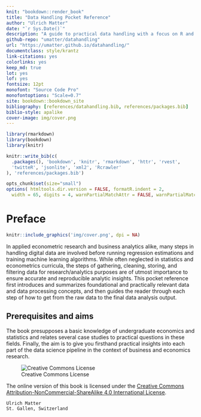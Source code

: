 ```yaml
--- 
knit: "bookdown::render_book"
title: "Data Handling Pocket Reference"
author: "Ulrich Matter"
date: "`r Sys.Date()`"
description: "A guide to practical data handling with a focus on R and data analytics in economics and the social sciences."
github-repo: "umatter/datahandling"
url: "https://umatter.github.io/datahandling/"
documentclass: style/krantz
link-citations: yes
colorlinks: yes
keep_md: true
lot: yes
lof: yes
fontsize: 12pt
monofont: "Source Code Pro"
monofontoptions: "Scale=0.7"
site: bookdown::bookdown_site
bibliography: [references/datahandling.bib, references/packages.bib]
biblio-style: apalike
cover-image: img/cover.png
---
```





```r
library(rmarkdown)
library(bookdown)
library(knitr)

knitr::write_bib(c(
  .packages(), 'bookdown', 'knitr', 'rmarkdown', 'httr', 'rvest', 
  'twitteR', 'jsonlite', 'xml2', 'Rcrawler'
), 'references/packages.bib')

opts_chunk$set(size="small")
options( htmltools.dir.version = FALSE, formatR.indent = 2,
  width = 65, digits = 4, warnPartialMatchAttr = FALSE, warnPartialMatchDollar = FALSE)
```




# Preface {-}

```r
knitr::include_graphics('img/cover.png', dpi = NA)
```



In applied econometric research and business analytics alike, many steps in handling digital data are involved before running regression estimations and training machine learning algorithms. While often neglected in statistics and econometrics curricula, the steps of gathering, cleaning, storing, and filtering data for research/analytics purposes are of utmost importance to ensure accurate and reproducible analytic insights. This pocket reference first introduces and summarizes foundational and practically relevant data and data processing concepts, and then guides the reader through each step of how to get from the raw data to the final data analysis output.

## Prerequisites and aims {.unnumbered}

The book presupposes a basic knowledge of undergraduate economics and statistics and relates several case studies to practical questions in these fields. Finally, the aim is to give you firsthand practical insights into each part of the data science pipeline in the context of business and economics research.

<!-- This textbook introduces students and practitioners to the fundamental practices of data science in the context of economic and social science research. The book summarizes basic concepts and practices in gathering, preparing/cleaning, visualizing, storing, and analyzing digital -->
<!-- data for research and analytics purposes. -->

<!-- You'll learn both theoretical aspects of what digital data is and how to handle it for analytics purposes in R, focusing on different data structures and data formats from structured data to raw text data and images). This book addresses common practical challenges underlying the crucial first steps underlying empirical research projects and shows how to efficiently overcome them.  -->


![Creative Commons License](img/cc.png)  


The online version of this book is licensed under the [Creative Commons Attribution-NonCommercial-ShareAlike 4.0 International License](http://creativecommons.org/licenses/by-nc-sa/4.0/).



<!-- ## Why read this book {-} -->



<!-- Can we write a book in one source format, and generate the output to multiple formats? Traditionally books are often written with LaTeX or Microsoft Word. Either of these tools will make writing books a one-way trip and you cannot turn back: if you choose LaTeX, you typically end up only with a PDF document; if you work with Word, you are likely to have to stay in Word forever, and may also miss the many useful features and beautiful PDF output from LaTeX. -->

<!-- Can we focus on writing the content without worrying too much about typesetting? There seems a natural contradiction between content and appearance, and we always have to balance our time spent on these two aspects. No one can have a cake and eat it too, but it does not mean we cannot have a half and eat a half. We want our book to look reasonably pretty, and we also want to focus on the content. One possibility is to give up PDF temporarily, and what you may have in return is a pretty preview of your book as HTML web pages\index{HTML}. LaTeX\index{LaTeX} is an excellent typesetting tool, but you can be easily buried in the numerous LaTeX commands and typesetting details while you are working on the book. It is just so hard to refrain from previewing the book in PDF, and unfortunately also so common to find certain words exceed the page margin, certain figures float to a random page, five or six stray words at the very end of a chapter proudly take up a whole new page, and so on. If the book is to be printed, we will have to deal with these issues eventually, but it is not worth being distracted over and over again while you are writing the content of the book. The fact that the Markdown syntax is simpler and has fewer features than LaTeX also helps you focus on the content. Do you really have to define a new command like `\myprecious{}` that applies `\textbf{\textit{\textsf{}}}` to your text? Does the letter "R" have to be enclosed in `\proglang{}` when readers can easily figure out it stands for the R language? It does not make much difference whether everything, or nothing, needs the reader's attention. -->

<!-- Can readers interact with examples in our book as they read it? The answer is certainly no if the book is printed on paper, but it is possible if your book has an HTML version that contains live examples, such as Shiny applications (https://shiny.rstudio.com) or HTML widgets (https://htmlwidgets.org). For example, readers may immediately know what happens if they change certain parameters of a statistical model. -->

<!-- Can we get feedback and even contributions from readers as we develop the book? Traditionally the editor will find a small number of anonymous reviewers to review your book. Reviewers are often helpful, but you may still miss the wisdom of more representative readers. It is too late after the first edition is printed, and readers may need to wait for a few years before the second edition is ready. There are some web platforms that make it easy for people to provide feedback and contribute to your projects. GitHub (https://github.com) is one prominent example. If anyone finds a typo in your book, he/she can simply correct it online and submit the change back to you for your approval. It is a matter of clicking a button to merge the change, with no questions asked or emails back and forth. To be able to use these platforms, you need to learn the basics of version control tools like GIT, and your book source files should be in plain text. -->

<!-- The combination of R (https://www.r-project.org), Markdown, and Pandoc (http://pandoc.org) makes it possible to go from one simple source format (R Markdown) to multiple possible output formats (PDF, HTML, EPUB, and Word, etc.). The **bookdown** package is based on R Markdown, and provides output formats for books and long-form articles, including the GitBook format, which is a multi-page HTML output format with a useful and beautiful user interface. It is much easier to typeset in HTML than LaTeX, so you can always preview your book in HTML, and work on PDF after the content is mostly done. Live examples can be easily embedded in HTML, which can make the book more attractive and useful. R Markdown is a plain-text format, so you can also enjoy the benefits of version control, such as collaborating on GitHub. We have also tried hard to port some important features from LaTeX to HTML and other output formats, such as figure/table numbering and cross-references. -->

<!-- In short, you just prepare a few R Markdown book chapters, and **bookdown** can help you turn them into a beautiful book. -->



<!-- ## Structure of the book {-} -->


<!-- Chapters \@ref(introduction) and \@ref(components) introduce the basic usage and syntax, which should be sufficient to get most readers started in writing a book. Chapters \@ref(output-formats) and \@ref(customization) are for those who want to fine-tune the appearance of their books. They may look very technical if you are not familiar with HTML/CSS and LaTeX. You do not need to read these two chapters very carefully for the first time. You can learn what can be possibly changed, and come back later to know how. For Chapter \@ref(editing), the technical details are not important unless you do not use the RStudio IDE (Section \@ref(rstudio-ide)). Similarly, you may feel overwhelmed by the commands presented in Chapter \@ref(publishing) to publish your book, but again, we have tried to make it easy to publish your book online via the RStudio IDE. The custom commands and functions are only for those who choose not to use RStudio's service or want to understand the technical details. -->

<!-- To sum it up, this book is a comprehensive reference of the **bookdown** package. You can follow the [80/20 rule](https://en.wikipedia.org/wiki/Pareto_principle) when reading it. Some sections are there for the sake of completeness, and not all sections are equally useful to the particular book(s) that you intend to write. -->



<!-- ## Software information and conventions {-} -->


<!-- This book is primarily about the R package **bookdown**, so you need to at least install R and the **bookdown** package. However, your book does not have to be related to the R language at all. It can use other computing languages (C++, SQL, Python, and so on; see Appendix \@ref(software-usage)), and it can even be totally irrelevant to computing (e.g., you can write a novel, or a collection of poems). The software tools required to build a book are introduced in Appendix \@ref(software-tools). -->

<!-- The R session information when compiling this book is shown below: -->

<!-- ```{r include=FALSE} -->
<!-- # only show versions of very relevant packages -->
<!-- sessionInfo = function() { -->
<!--   lapply(c('shiny', 'miniUI'), loadNamespace) -->
<!--   res = utils::sessionInfo() -->
<!--   loaded = res$loadedOnly -->
<!--   res$loadedOnly = loaded[intersect(names(loaded), c( -->
<!--     'bookdown', 'knitr', 'rmarkdown', 'shiny', 'htmltools', 'tools', 'miniUI' -->
<!--   ))] -->
<!--   res$BLAS = res$LAPACK = NULL -->
<!--   res -->
<!-- } -->
<!-- ``` -->

<!-- ```{r} -->
<!-- sessionInfo() -->
<!-- ``` -->

<!-- We do not add prompts (`>` and `+`) to R source code in this book, and we comment out the text output with two hashes `##` by default, as you can see from the R session information above. This is for your convenience when you want to copy and run the code (the text output will be ignored since it is commented out). Package names are in bold text (e.g., **rmarkdown**), and inline code and filenames are formatted in a typewriter font (e.g., `knitr::knit('foo.Rmd')`). Function names are followed by parentheses (e.g., `bookdown::render_book()`). The double-colon operator `::` means accessing an object from a package.  -->



<!-- ## Acknowledgments {-} -->


<!-- First I'd like to thank my employer, RStudio, for providing me the opportunity to work on this exciting project. I was hoping to work on it when I first saw the GitBook project in 2013, because I immediately realized it was a beautiful book style and there was a lot more power we could add to it, judging from my experience of writing the **knitr** book [@xie2015] and reading other books. R Markdown became mature after two years, and luckily, **bookdown** became my official job in late 2015. There are not many things in the world better than the fact that your job happens to be your hobby (or vice versa). I totally enjoyed messing around with JavaScript libraries, LaTeX packages, and endless regular expressions in R. Honestly I should also thank Stack Overflow (https://stackoverflow.com), and I believe you all know [what I mean,](http://bit.ly/2cWbiAp) if you have ever written any program code. -->

<!-- This project is certainly not a single person's effort. Several colleagues at RStudio have helped me along the way. Hadley Wickham provided a huge amount of feedback during the development of **bookdown**, as he was working on his book _R for Data Science_ with Garrett Grolemund. JJ Allaire and Jonathan McPherson provided a lot of technical help directly to this package as well as support in the RStudio IDE. Jeff Allen, Chaita Chaudhari, and the RStudio Connect team have been maintaining the https://bookdown.org website. Robby Shaver designed a nice cover image for this book. Both Hadley Wickham and Mine Cetinkaya-Rundel reviewed the manuscript and gave me a lot of helpful comments. Tareef Kawaf tried his best to help me become a professional software engineer. It is such a blessing to work in this company with enthusiastic and smart people. I remember once I told Jonathan, "hey I found a problem in caching HTML widgets dependencies and finally figured out a possible solution". Jonathan grabbed his beer and said, "I already solved it." "Oh, nice, nice." -->

<!-- I also received a lot of feedback from book authors outside RStudio, including Jan de Leeuw, Jenny Bryan, Dean Attali, Rafael Irizarry, Michael Love, Roger Peng, Andrew Clark, and so on. Some users also contributed code to the project and helped revise the book. Here is a list of all contributors: https://github.com/rstudio/bookdown/graphs/contributors. It feels good when you invent a tool and realize you are also the beneficiary of your own tool. As someone who loves the GitHub pull request model, I wished readers did not have to email me there was a typo or obvious mistake in my book, but could just fix it via a pull request. This was made possible in **bookdown**. You can see how many pull requests on typos I have merged: https://github.com/rstudio/bookdown/pulls. It is nice to have so many outsourced careful human spell checkers. It is not that I do not know how to use a real spell checker, but I do not want to do this before the book is finished, and the evil Yihui also wants to leave a few simple tasks to the readers to engage them in improving the book. -->

<!-- Callum Webb kindly designed a nice hexbin sticker for **bookdown**. -->

<!-- The **bookdown** package is not possible without a few open-source software packages. In particular, Pandoc, GitBook, jQuery, and the dependent R packages, not to mention R itself. I thank the developers of these packages. -->

<!-- I moved to Omaha, Nebraska, in 2015, and enjoyed one year at Steeplechase Apartments, where I lived comfortably while developing the **bookdown** package, thanks to the extremely friendly and helpful staff. Then I met a professional and smart realtor, Kevin Schaben, who found a fabulous home for us in an amazingly short period of time, and I finished this book in our new home. -->

<!-- John Kimmel, the editor from Chapman & Hall/CRC, helped me publish my first book. It is my pleasure to work with him again. He generously agreed to let me keep the online version of this book for free, so I can continue to update it after it is printed and published (i.e., you do not have to wait for years for the second edition to correct mistakes and introduce new features). I wish I could be as open-minded as he is when I'm his age. Rebecca Condit and Suzanne Lassandro proofread the manuscript, and their suggestions were professional and helpful. Shashi Kumar solved some of my technical issues with the publisher's LaTeX class (`krantz.cls`) when I was trying to integrate it with **bookdown**. I also appreciate the very helpful comments from the reviewers Jan de Leeuw, Karl Broman, Brooke Anderson, Michael Grayling, Daniel Kaplan, and Max Kuhn. -->

<!-- Lastly I want to thank my family, in particular, my wife and son, for their support. The one-year-old has discovered that my monitor will light up when he touches my keyboard, so occasionally he just creeps into my office and presses randomly on the keyboard when I'm away. I'm not sure if this counts as his contribution to the book... \@)!%)&\@\* -->




```block2
Ulrich Matter 
St. Gallen, Switzerland
```

